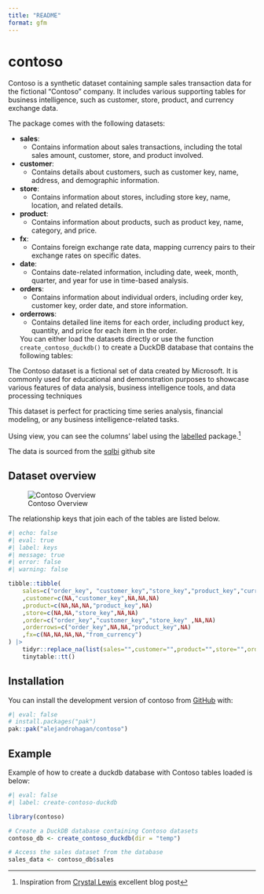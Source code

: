 ```yaml
---
title: "README"
format: gfm
---
```


# contoso

Contoso is a synthetic dataset containing sample sales transaction data for the fictional "Contoso" company. It includes various supporting tables for business intelligence, such as customer, store, product, and currency exchange data.

The package comes with the following datasets:

- **sales**:
  - Contains information about sales transactions, including the total sales amount, customer, store, and product involved.

- **customer**:
  - Contains details about customers, such as customer key, name, address, and demographic information.

- **store**:
  - Contains information about stores, including store key, name, location, and related details.

- **product**:
  - Contains information about products, such as product key, name, category, and price.

- **fx**:
  - Contains foreign exchange rate data, mapping currency pairs to their exchange rates on specific dates.

- **date**:
  - Contains date-related information, including date, week, month, quarter, and year for use in time-based analysis.

- **orders**:
  - Contains information about individual orders, including order key, customer key, order date, and store information.

- **orderrows**:
  - Contains detailed line items for each order, including product key, quantity, and price for each item in the order.
  
  
  You can either load the datasets directly or use the function `create_contoso_duckdb()` to create a DuckDB database that contains the following tables:
  
 The Contoso dataset is a fictional set of data created by Microsoft. It is commonly used for educational and demonstration purposes to showcase various features of data analysis, business intelligence tools, and data processing techniques

This dataset is perfect for practicing time series analysis, financial modeling, or any business intelligence-related tasks.

Using view, you can see the columns' label using the [labelled](https://larmarange.github.io/labelled/index.html) package.^[Inspiration from [Crystal Lewis](https://cghlewis.com/blog/dict_clean/) excellent blog post]

The data is sourced from the [sqlbi](https://github.com/sql-bi/Contoso-Data-Generator-V2-Data/releases/tag/ready-to-use-data) github site 

## Dataset overview 


![Contoso Overview](fig/contoso_schema.svg)


The relationship keys that join each of the tables are listed below.

```r
#| echo: false
#| eval: true
#| label: keys
#| message: true
#| error: false
#| warning: false

tibble::tibble(
    sales=c("order_key", "customer_key","store_key","product_key","currency_code")
    ,customer=c(NA,"customer_key",NA,NA,NA)
    ,product=c(NA,NA,NA,"product_key",NA)
    ,store=c(NA,NA,"store_key",NA,NA)
    ,order=c("order_key","customer_key","store_key" ,NA,NA)
    ,orderrows=c("order_key",NA,NA,"product_key",NA)
    ,fx=c(NA,NA,NA,NA,"from_currency")
) |> 
    tidyr::replace_na(list(sales="",customer="",product="",store="",order="",orderrows="",fx="")) |> 
    tinytable::tt() 

```

## Installation

You can install the development version of contoso from [GitHub](https://github.com/alejandrohagan/contoso) with:

```r
#| eval: false
# install.packages("pak")
pak::pak("alejandrohagan/contoso")
```

## Example

Example of how to create a duckdb database with Contoso tables loaded is below:


```r
#| eval: false
#| label: create-contoso-duckdb

library(contoso)

# Create a DuckDB database containing Contoso datasets
contoso_db <- create_contoso_duckdb(dir = "temp")

# Access the sales dataset from the database
sales_data <- contoso_db$sales

```


